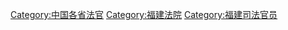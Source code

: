 [[Category:中国各省法官|Category:中国各省法官]]
[[Category:福建法院|Category:福建法院]]
[[Category:福建司法官员|Category:福建司法官员]]